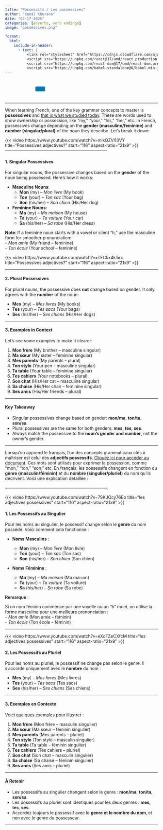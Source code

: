 ```yaml
---
title: "Possessifs / Les possessives"
author: "Kunal Khurana"
date: "03-17-2025"
categories: [adverbs, verb endings]
image: "possessives.png"

format:
  html:
    include-in-header:
      - text: |
          <link rel="stylesheet" href="https://cdnjs.cloudflare.com/ajax/libs/font-awesome/6.0.0/css/all.min.css">
          <script src="https://unpkg.com/react@17/umd/react.production.min.js"></script>
          <script src="https://unpkg.com/react-dom@17/umd/react-dom.production.min.js"></script>
          <script src="https://unpkg.com/babel-standalone@6/babel.min.js"></script>
---
```


::: {style="text-align: left; padding: 10px;"}
<a href="mailto:frenchwithkunal@gmail.com" target="_blank" style="margin: 0 10px; color: #000;"><i class="fas fa-envelope fa-lg"></i></a> <a href="https://www.instagram.com/frenchwithkunal" target="_blank" style="margin: 0 10px; color: #E1306C;"><i class="fab fa-instagram fa-lg"></i></a> <a href="https://frenchwithkunal.ca" target="_blank" style="margin: 0 10px; color: #0077b5;"><i class="fas fa-globe fa-lg"></i></a> <a href="https://whatsapp.com/channel/0029Vb57n2e7dmegpjYpyi3V" target="_blank" style="margin: 0 10px; color: #25D366;"><i class="fab fa-whatsapp fa-lg"></i></a> <button onclick="copyLink()" style="background-color: #0077b5; color: white; padding: 8px 16px; border: none; border-radius: 4px; cursor: pointer; margin-left: 10px;"> <i class="fas fa-copy"></i> </button> [Link copied!]{#copy-message style="margin-left: 10px; color: green; display: none;"}
:::

```{=html}
<script>
  function copyLink() {
    // Get the current page URL
    const url = window.location.href;
    
    // Copy the URL to the clipboard
    navigator.clipboard.writeText(url).then(() => {
      // Show a confirmation message
      const message = document.getElementById("copy-message");
      message.style.display = "inline";
      setTimeout(() => {
        message.style.display = "none";
      }, 2000); // Hide the message after 2 seconds
    });
  }
</script>
```

::: {#react-root}
:::

```{=html}
<script type="text/babel">
 const ProfilePage = () => {
  const { useState, useEffect } = React;
  const [redirectCounter, setRedirectCounter] = useState(4);
  const [isRedirecting, setIsRedirecting] = useState(false);

  const isFrench = document.documentElement.lang === "fr";

  const translations = {
    noAccess: isFrench 
      ? "Vous n'avez pas accès à cette page."
      : "You don't have access to this page.",
    subscribe: isFrench
      ? "Veuillez vous abonner pour obtenir l'accès."
      : "Please subscribe to gain access.",
    redirecting: isFrench
      ? `Redirection vers la page d'abonnement dans ${redirectCounter} secondes...`
      : `Redirecting to subscription page in ${redirectCounter} seconds...`
  };

  const refreshToken = async () => {
    const storedRefreshToken = localStorage.getItem("refreshToken");

    if (!storedRefreshToken) {
      window.location.href = "/login.html";
      return null;
    }

    try {
      const response = await fetch("https://frenchwithkunal-cdf6ea3f88ce.herokuapp.com/api/v1/auth/refresh-token", {
        method: "POST",
        headers: {
          "Content-Type": "application/json",
        },
        body: JSON.stringify({ refreshToken: storedRefreshToken }),
      });

      if (!response.ok) {
        localStorage.removeItem("accessToken");
        localStorage.removeItem("refreshToken");
        window.location.href = "/login.html";
        return null;
      }

      const data = await response.json();
      localStorage.setItem("accessToken", data.accessToken);
      return data.accessToken;
    } catch (error) {
      localStorage.removeItem("accessToken");
      localStorage.removeItem("refreshToken");
      window.location.href = "/login.html";
      return null;
    }
  };

  const fetchWithAuth = async (url, options = {}) => {
    let accessToken = localStorage.getItem("accessToken");

    options.headers = {
      ...options.headers,
      Authorization: `Bearer ${accessToken}`,
      "Content-Type": "application/json",
    };

    let response = await fetch(url, options);

    if (response.status === 401) {
      console.log("Access token expired, attempting to refresh...");

      // Refresh token
      accessToken = await refreshToken();

      if (!accessToken) return null;

      options.headers.Authorization = `Bearer ${accessToken}`;
      response = await fetch(url, options);
    }

    return response.json();
  };

  const showNoAccessMessage = () => {
    setIsRedirecting(true);
    
    const noAccessMessage = `
      <div style="text-align: center; padding: 20px;">
        <h2>${translations.noAccess}</h2>
        <p>${translations.subscribe}</p>
        <p>${translations.redirecting}</p>
      </div>
    `;
    document.body.innerHTML = noAccessMessage;
    
    // Start countdown and redirect
    const redirectInterval = setInterval(() => {
      setRedirectCounter((prev) => {
        const newCounter = prev - 1;
        if (newCounter <= 0) {
          clearInterval(redirectInterval);
          window.location.href = "https://frenchwithkunal.ca/payment.html";
        }
        
        // Update the countdown text
        const countdownElement = document.querySelector('p:last-child');
        if (countdownElement) {
          countdownElement.textContent = isFrench
            ? `Redirection vers la page d'abonnement dans ${newCounter} secondes...`
            : `Redirecting to subscription page in ${newCounter} seconds...`;
        }
        
        return newCounter;
      });
    }, 1000);
  };

  useEffect(() => {
    const storedToken = localStorage.getItem('accessToken');

    if(!storedToken) {
      showNoAccessMessage();
    } else {
      const fetchData = async() => {
        const data = await fetchWithAuth("https://frenchwithkunal-cdf6ea3f88ce.herokuapp.com/api/v1/auth/me", {
          method: "POST",
        });

        if (data && data.data && data.data.hasAccess) {
          console.log(data);
        } else {
          showNoAccessMessage();
        }
      };
      fetchData();
    }
  }, []);

  return (
    <div></div>
  );
};

ReactDOM.render(
  <ProfilePage />,
  document.getElementById('react-root')
);
 </script>
```

------------------------------------------------------------------------

::: {.content-visible when-profile="english"}
When learning French, one of the key grammar concepts to master is **possessives** and [that is what we studied today](https://drive.google.com/file/d/1gScHEm-N_yJjVM-1GLr9fLXZIQHbkn9O/view?usp=drive_link). These are words used to show ownership or possession, like "my," "your," "his," "her," etc. In French, possessives change depending on the **gender (masculine/feminine)** and **number (singular/plural)** of the noun they describe. Let’s break it down:

{{< video https://www.youtube.com/watch?v=mikQZVl13VY
    title="Possessives adjectives?"
    start="116"
    aspect-ratio="21x9" 
>}}
------------------------------------------------------------------------

#### **1. Singular Possessives**

For singular nouns, the possessive changes based on the **gender** of the noun being possessed. Here’s how it works:

-   **Masculine Nouns**:
    -   **Mon** (my) – *Mon livre* (My book)\
    -   **Ton** (your) – *Ton sac* (Your bag)\
    -   **Son** (his/her) – *Son chien* (His/Her dog)
-   **Feminine Nouns**:
    -   **Ma** (my) – *Ma maison* (My house)\
    -   **Ta** (your) – *Ta voiture* (Your car)\
    -   **Sa** (his/her) – *Sa robe* (His/Her dress)

**Note**: If a feminine noun starts with a vowel or silent "h," use the masculine form for smoother pronunciation:\
- *Mon amie* (My friend – feminine)\
- *Ton école* (Your school – feminine)

{{< video https://www.youtube.com/watch?v=TFCkx4kl5rc
    title="Possessives adjectives?"
    start="116"
    aspect-ratio="21x9" 
>}}

------------------------------------------------------------------------

#### **2. Plural Possessives**

For plural nouns, the possessive does **not** change based on gender. It only agrees with the **number** of the noun:

-   **Mes** (my) – *Mes livres* (My books)\
-   **Tes** (your) – *Tes sacs* (Your bags)\
-   **Ses** (his/her) – *Ses chiens* (His/Her dogs)

------------------------------------------------------------------------

#### **3. Examples in Context**

Let’s see some examples to make it clearer:

1.  **Mon frère** (My brother – masculine singular)\
2.  **Ma sœur** (My sister – feminine singular)\
3.  **Mes parents** (My parents – plural)\
4.  **Ton stylo** (Your pen – masculine singular)\
5.  **Ta table** (Your table – feminine singular)\
6.  **Tes cahiers** (Your notebooks – plural)\
7.  **Son chat** (His/Her cat – masculine singular)\
8.  **Sa chaise** (His/Her chair – feminine singular)\
9.  **Ses amis** (His/Her friends – plural)

------------------------------------------------------------------------

#### **Key Takeaway**

-   Singular possessives change based on gender: **mon/ma**, **ton/ta**, **son/sa**.\
-   Plural possessives are the same for both genders: **mes**, **tes**, **ses**.\
-   Always match the possessive to the **noun’s gender and number**, not the owner’s gender.

------------------------------------------------------------------------
:::

::: {.content-visible when-profile="french"}
Lorsqu’on apprend le français, l’un des concepts grammaticaux clés à maîtriser est celui des **adjectifs possessifs**. [Cliquez ici pour accéder au document](https://drive.google.com/file/d/1gScHEm-N_yJjVM-1GLr9fLXZIQHbkn9O/view?usp=drive_link). Ces mots sont utilisés pour exprimer la possession, comme "mon," "ton," "son," etc. En français, les possessifs changent en fonction du **genre (masculin/féminin)** et du **nombre (singulier/pluriel)** du nom qu’ils décrivent. Voici une explication détaillée :

------------------------------------------------------------------------.

{{< video https://www.youtube.com/watch?v=79KJQcy76Eo
    title="les adjectives possessives"
    start="116"
    aspect-ratio="21x9" 
>}}


#### **1. Les Possessifs au Singulier**

Pour les noms au singulier, le possessif change selon le **genre** du nom possédé. Voici comment cela fonctionne :

-   **Noms Masculins** :

    -   **Mon** (my) – *Mon livre* (Mon livre)\
    -   **Ton** (your) – *Ton sac* (Ton sac)\
    -   **Son** (his/her) – *Son chien* (Son chien)

-   **Noms Féminins** :

    -   **Ma** (my) – *Ma maison* (Ma maison)\
    -   **Ta** (your) – *Ta voiture* (Ta voiture)\
    -   **Sa** (his/her) – *Sa robe* (Sa robe)

**Remarque** :

Si un nom féminin commence par une voyelle ou un "h" muet, on utilise la forme masculine pour une meilleure prononciation :\
- *Mon amie* (Mon amie – féminin)\
- *Ton école* (Ton école – féminin)

------------------------------------------------------------------------

{{< video https://www.youtube.com/watch?v=eXoFZeCXfcM
    title="les adjectives possessives"
    start="116"
    aspect-ratio="21x9" 
>}}


#### **2. Les Possessifs au Pluriel**

Pour les noms au pluriel, le possessif ne change pas selon le genre. Il s’accorde uniquement avec le **nombre** du nom :

-   **Mes** (my) – *Mes livres* (Mes livres)\
-   **Tes** (your) – *Tes sacs* (Tes sacs)\
-   **Ses** (his/her) – *Ses chiens* (Ses chiens)

------------------------------------------------------------------------

#### **3. Exemples en Contexte**

Voici quelques exemples pour illustrer :

1.  **Mon frère** (Mon frère – masculin singulier)\
2.  **Ma sœur** (Ma sœur – féminin singulier)\
3.  **Mes parents** (Mes parents – pluriel)\
4.  **Ton stylo** (Ton stylo – masculin singulier)\
5.  **Ta table** (Ta table – féminin singulier)\
6.  **Tes cahiers** (Tes cahiers – pluriel)\
7.  **Son chat** (Son chat – masculin singulier)\
8.  **Sa chaise** (Sa chaise – féminin singulier)\
9.  **Ses amis** (Ses amis – pluriel)

------------------------------------------------------------------------

#### **À Retenir**

-   Les possessifs au singulier changent selon le genre : **mon/ma**, **ton/ta**, **son/sa**.\
-   Les possessifs au pluriel sont identiques pour les deux genres : **mes**, **tes**, **ses**.\
-   Accordez toujours le possessif avec le **genre et le nombre du nom**, et non avec le genre du possesseur.

------------------------------------------------------------------------
:::